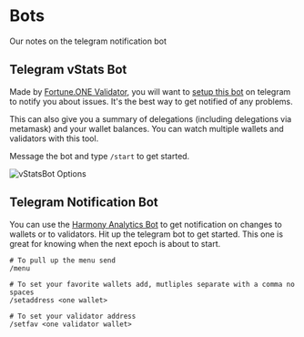 # Bots
Our notes on the telegram notification bot

## Telegram vStats Bot
Made by [Fortune.ONE Validator](https://twitter.com/Fortune__ONE), you will want to [setup this bot](https://t.me/vstatsbot) on telegram to notify you about issues. It's the best way to get notified of any problems.

This can also give you a summary of delegations (including delegations via metamask) and your wallet balances. You can watch multiple wallets and validators with this tool.

Message the bot and type `/start` to get started.

![vStatsBot Options](/vstats_bot.png)

## Telegram Notification Bot
You can use the [Harmony Analytics Bot](https://t.me/HarmonyAnalyticsBot) to get notification on changes to wallets or to validators. Hit up the telegram bot to get started. This one is great for knowing when the next epoch is about to start.
```text
# To pull up the menu send
/menu

# To set your favorite wallets add, mutliples separate with a comma no spaces
/setaddress <one wallet>

# To set your validator address
/setfav <one validator wallet>
```